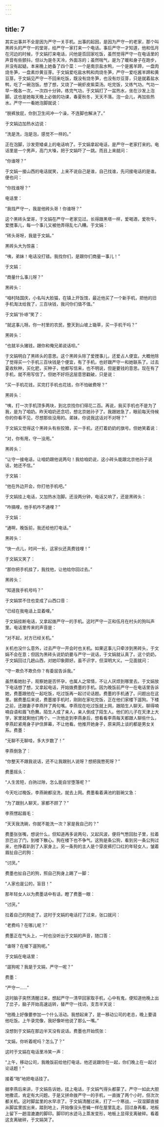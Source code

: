 ```yaml
---
---
---
```

title: 7
---




其实出事并不全是因为严守一关手机。出事的起因，是因为严守一的老家，那个叫黑砖头的严守一的堂哥，给严守一家打来一个电话。事后严守一才知道，他和伍月在河边的时候，于文娟打来电话，问他是否回家吃饭，虽然觉得严守一在电话里的声音有些颤抖，但以为是冬天冷，外面冻的；虽然喘气，是为了暖和身子在跑步，并没有起疑。本来晚上她备了四个菜：一个是南京盐水鸭，一个是酱羊蹄，一盘肉烧冬笋，一盘素炒黄豆芽。于文娟爱吃盐水鸭和肉烧冬笋，严守一爱吃酱羊蹄和黄豆芽。于文娟见严守一不回来吃饭，既没有烧冬笋，也没有炒豆芽，只是就着盐水鸭，吃了一碗泡饭。想了想，又烧了一碗虾皮紫菜汤。吃完饭，又练气功。气功一早一晚各一次，一次四十分钟。练完气功，于文娟打了一盆热水，坐在沙发上泡脚。这也是她每天晚上必做的功课，春夏秋冬，天天不落。泡一会儿，再加些热水。严守一一看她泡脚就说：

“脱裤放屁，你到卫生间冲一个澡，不连脚也解决了。”

于文娟边加热水边说：

“洗是洗，泡是泡，感觉不一样的。”

正在泡脚，沙发旁矮桌上的电话响了。于文娟拿起电话，是严守一老家打来的。电话里是一个男声，高门大嗓，把于文娟吓了一跳。而且上来就问：

“你谁呀？”

于文娟一接山西的电话就笑，上来不说自己是谁，自己找谁，先问接电话的是谁。便也问：

“你找谁呀？”

电话里：

“我找严守一，我是他砖头哥！你谁呀？”

这个黑砖头堂哥，于文娟在严守一老家见过。长得跟黑塔一样，爱喝酒，爱吹牛，爱搅事儿，每一个事儿又被他弄得乱七八糟。于文娟：

“砖头哥呀，我是于文娟。”

黑砖头大为惊喜：

“咦，弟妹！电话没打错。我找你们，是跟你们商量一事儿！”

于文娟：

“商量什么事儿呀？”

黑砖头：

“咱村陆国庆，小名叫大脸猫，在镇上开饭馆，最近他买了一个新手机，把他的旧手机淘汰给我了，三百块钱，我问你们值不值。”

于文娟“扑哧”笑了：

“就这事儿呀。你一村里的农民，整天到山坡上锄草，买一手机干吗？”

黑砖头：

“也就半头猪钱，跟你和俺兄弟说话呗。”

于文娟明白了黑砖头的意思。这个黑砖头除了爱搅事儿，还爱占人便宜。大概他除了觉得买一个手机三百块钱是个便宜，有了手机，也好跟严守一和她联系了。过去夏收秋种，买化肥，买种子，他都写信来，也不明说，但是要钱的意思。现在有了手机，就不用写信了。但她不好将这层意思戳破，只是说：

“买一手机花钱，买完打手机也花钱，你不怕破费呀？”

黑砖头：

“咦，打一次手机顶多两块，到北京找你们得花二百。再说，我买手机也不是为了我，是为了咱奶。昨天咱奶还念叨，想北京她孙子了。我跟她急了，眼前每天侍候你的你看不见，尽想那些没用的。弟妹，你说我这话对不对呀？”

于文娟又觉得这个黑砖头有些狡猾，买一手机，还打着奶奶的旗号。但她笑着说：

“对，你有用，守一没用。”

黑砖头：

“让守一接电话，让咱奶跟他说两句！我给咱奶说，这小砖头能跟北京他孙子说话，她还不信。”

于文娟：

“他在外边开会，你打他手机吧。”

于文娟挂上电话，又加热水泡脚。还没两分钟，电话又响了，还是黑砖头：

“咋搞哩，他手机咋不通哩？”

于文娟：

“通啊，晚饭前，我还给他打电话。”

黑砖头：

“快一点儿，时间一长，这家伙还真费钱哩！”

于文娟又笑了：

“那你把手机挂了，我找他，让他给你回过去。”

黑砖头：

“知道我手机号吗？”

于文娟禁不住也变成了山西口音：

“已经在我电话上显着哩。”

于文娟挂断电话，又拿起拨严守一的手机。这时严守一正和伍月在村头的狗叫声里。电话里传来的声音是：

“对不起，对方已经关机。”

关机也没什么意外，过去严守一开会时也关机。如果这事儿只牵涉到黑砖头，于文娟不会在意；但因为黑砖头说奶奶要与严守一说话，于文娟就认真了。这个奶奶，于文娟回过几趟山西，对她印象颇好。虽不识字，但深明大义。一见面就问：

“守一欺负不欺负你？有委屈告诉我。”

虽然看她肚子，观察她是否怀孕，也属人之常情，不让人厌烦到哪里去。于文娟放下电话想了想，又拿起电话，开始拨费墨的手机。因为晚饭前严守一在电话里告诉她，费墨跟他在一起吃饭，吃过饭再一起讨论话题。费墨的手机通了。问题出在这里。据费墨后来说，费墨接手机时，刚刚在家吃完饭，正在他们家楼下遛狗。下楼之前，还跟妻子李燕拌了两句嘴。李燕现在吃过饭就上网，跟陌生人聊天。聊得喃喃自语和眉飞色舞。陌生人成了亲人，亲人倒成了陌生人。他们的儿子在天津上大学，家里就剩他们两个。一次他走到李燕身后，想看看李燕每天都跟人聊些什么，李燕赶紧用身子护住屏幕，不让他看。他推开她身子，原来网上谈的都是男女关系。费墨：

“无聊不无聊哇，多大岁数了！”

李燕倒急了：

“你整天不跟我说话，还不让我跟别人说呀？想把我憋死呀？”

费墨摇头：

“人生苦短，白驹过隙，怎么能自甘堕落呢？”

今天吃过晚饭，李燕碗都没洗，就去上网。费墨看着满池的脏碗又急：

“为了跟别人聊天，家都不顾了？”

李燕愣起眉毛：

“天天我洗碗，你就不能洗一次？家是我自己的？”

费墨张张嘴，想说什么，但知道再多说两句，又起风波，便将气憋回肚子里，拉着京巴出了门，到楼下散心。狗在楼下也不争气。这狗是条公狗，看到另一条公狗过来，也挣着趴到了人家身上。另一条狗的主人是个穿皮裤打口红的年轻女人，皱着眉扯自己的狗：

“讨厌。”

费墨也扯自己的狗，照自己狗身上踢了一脚：

“人家也是公的，盲目！”

那年轻女人以为费墨话中有话，瞪了费墨一眼：

“讨厌。”

拉着自己的狗走了。这时于文娟的电话打了过来，张口就问：

“老费吗？在哪儿呢？”

费墨正在气头上，一时也没听出于文娟的声音，随口答：

“谁呀？在楼下遛狗呢。”

于文娟在电话里：

“遛狗呢？我是于文娟，严守一呢？”

费墨：

“严守一……”

这时脑子突然清醒过来，想起严守一清早回家取手机，心中有鬼，便知道他晚上出了岔子，脑子开始高速运转，替严守一找词，支吾半天说：

“他晚上好像要参加一个什么活动。我想起来了，是一移动公司的老总，晚上要请他吃饭。上午录完像，我好像听他说了那么一嘴。”

没想到于文娟在那边半天没有说话。费墨也开始慌张：

“文娟，你听着呢吗？怎么了？”

这时于文娟在电话里冷笑一声：

“上午，移动公司，我晚饭前给他打电话，他还说跟你在一起，你们晚上在一起讨论话题！”

接着“啪”地把电话挂了。

据李燕后来讲，于文娟告诉她，挂上电话，于文娟气得头都蒙了。严守一如此大胆地撒谎，肯定有大问题。于是又拼命拨严守一的手机，一直拨了两个小时，但次次都关机。这时脚盆里的水早凉了。于文娟清醒过来，打了一个寒战，一双湿脚直接从脚盆里拔出来，踏到地上，开始像没头苍蝇一样在屋里乱走。回过身再看，地板上留下一趟湿漉漉的脚印。脚印的水迹马上蒸发变形，地板上显得支离破碎。看着这支离破碎，于文娟哭了。